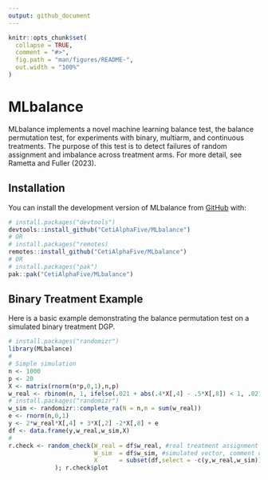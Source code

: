 ```yaml
---
output: github_document
---
```


<!-- README.md is generated from README.Rmd. Please edit that file -->

```r
knitr::opts_chunk$set(
  collapse = TRUE,
  comment = "#>",
  fig.path = "man/figures/README-",
  out.width = "100%"
)
```

# MLbalance

<!-- badges: start -->
<!-- badges: end -->

MLbalance implements a novel machine learning balance test, the balance permutation test, for experiments with binary, multiarm, and continuous treatments. The purpose of this test is to detect failures of random assignment and imbalance across treatment arms. For more detail, see Rametta and Fuller (2023).   


## Installation

You can install the development version of MLbalance from [GitHub](https://github.com/) with:

``` r
# install.packages("devtools")
devtools::install_github("CetiAlphaFive/MLbalance")
# OR 
# install.packages("remotes)
remotes::install_github("CetiAlphaFive/MLbalance")
# OR 
# install.packages("pak")
pak::pak("CetiAlphaFive/MLbalance")
```

## Binary Treatment Example 

Here is a basic example demonstrating the balance permutation test on a simulated binary treatment DGP. 

```r
# install.packages("randomizr")
library(MLbalance)
#
# Simple simulation 
n <- 1000
p <- 20
X <- matrix(rnorm(n*p,0,1),n,p)
w_real <- rbinom(n, 1, ifelse(.021 + abs(.4*X[,4] - .5*X[,8]) < 1, .021 + abs(.4*X[,4] - .5*X[,8]), 1))
# install.packages("randomizr")
w_sim <- randomizr::complete_ra(N = n,m = sum(w_real))
e <- rnorm(n,0,1)
y <- 2*w_real*X[,4] + 3*X[,2] -2*X[,8] + e
df <- data.frame(y,w_real,w_sim,X)
#
r.check <- random_check(W_real = df$w_real, #real treatment assignment vector 
                        W_sim  = df$w_sim, #simulated vector, comment out this argument to use permutated real assignment vector instead 
                        X      = subset(df,select = -c(y,w_real,w_sim)) #matrix of pretreatment covariates (or any covariates that SHOULD NOT be related to the assignment process/mechanism
             ); r.check$plot
```


